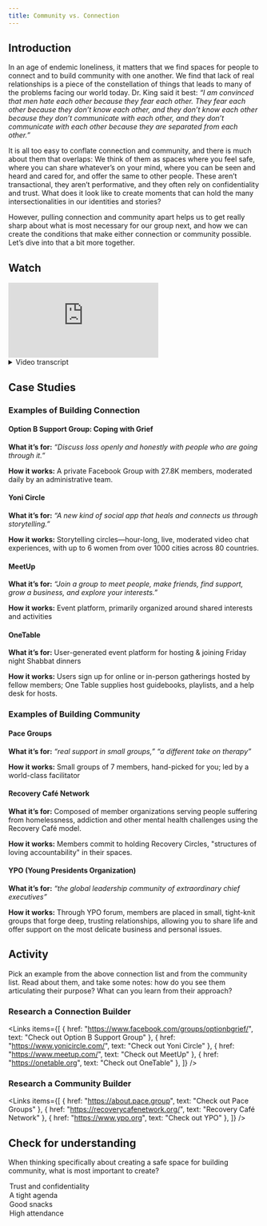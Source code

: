 ```yaml
---
title: Community vs. Connection
---
```


## Introduction

In an age of endemic loneliness, it matters that we find spaces for people to connect and to build community with one another. We find that lack of real relationships is a piece of the constellation of things that leads to many of the problems facing our world today. Dr. King said it best: *“I am convinced that men hate each other because they fear each other. They fear each other because they don’t know each other, and they don’t know each other because they don’t communicate with each other, and they don’t communicate with each other because they are separated from each other.”* 

It is all too easy to conflate connection and community, and there is much about them that overlaps: We think of them as spaces where you feel safe, where you can share whatever’s on your mind, where you can be seen and heard and cared for, and offer the same to other people. These aren’t transactional, they aren’t performative, and they often rely on confidentiality and trust. What does it look like to create moments that can hold the many intersectionalities in our identities and stories? 

However, pulling connection and community apart helps us to get really sharp about what is most necessary for our group next, and how we can create the conditions that make either connection or community possible. Let’s dive into that a bit more together.

## Watch

<Embed src="https://player.vimeo.com/video/1061892463" />

<details>
  <summary>Video transcript</summary>
  As we nodded to in the introduction, connection and community are not actually the same thing. A few years ago we heard Marc Freedman, the founder of Encore.org, say something that’s stuck with us: *"Too often, we confuse community with the aroma of connection."* There’s value in both connection and community, but it's really important to understand what you want to be out of the gate. 

  Connection can be one-directional: We feel connected when we see a story that mirrors our own, and realize we're not as alone as thought we were. It can be mutual and fleeting: a brief encounter with a stranger or an acquaintance, in which you exchange something meaningful, and feel deeply listened to. Connection can happen in a moment, or in a one-off gathering. As you weave, you might design an experience of connection if you’re looking to coalition build: Let’s find a time where we can get people together in a low-stakes way, to start to build familiarity before we go deep together, for example. Sometimes we are so focused on building deep community that we miss a chance to connect with one another first. We’d recommend creating something aimed at connection if you’re looking to partner with another organization and you want each of your members to get to know one another. A simple open house together could help create buy-in for deeper work we might do together over time. When the stakes of our working together are high or we want to engage together long term- an introductory, connective space could be the exact right first step. 

  You might also want to build a connective space if you’re looking to build power in numbers. You might not necessarily need to gather hundreds of people who can commit to a year long journey of building community together, but you might want to get a few hundred people in a room to feel connected to a larger issue, and to be given an action they can take towards a different way forward. 

  Real, deep, relationships, on the other hand, are the product of two things: ***shared experiences and time***. If what you're craving is community, it can be a really big blow if you share a powerful moment connection, only to never see that person again. There are lots of examples of communities on a local level: think book clubs, and parenting groups. When you are looking to make change in your neighborhoods, it makes a difference to be in community with the people you are working alongside. We worked with a group of 20 or so people on a DEI committee in Erie, Pennsylvania who were tasked with implementing ideas generated by a much larger group of Erie Residents to make Erie more equitable. This group shared meals together regularly, committed to getting to know one another, to be in real community with one another. This made all the difference in the long run: when their work got hard, it was their relationships that helped them move through it: they trusted one another, they understood one another, and they had tools for the moments when they did not understand, or when one of them didn’t have the capacity to show up. It was their community that sustained them in their work to make change at the city-level: not just their good ideas and work ethic. 
</details>

## Case Studies

### Examples of Building Connection

#### Option B Support Group: Coping with Grief

**What it’s for:** _“Discuss loss openly and honestly with people who are going through it.”_

**How it works:** A private Facebook Group with 27.8K members, moderated daily by an administrative team.

#### Yoni Circle

**What it’s for:** _“A new kind of social app that heals and connects us through storytelling.”_

**How it works:** Storytelling circles—hour-long, live, moderated video chat experiences, with up to 6 women from over 1000 cities across 80 countries.

#### MeetUp

**What it’s for:** _“Join a group to meet people, make friends, find support, grow a business, and explore your interests.”_

**How it works:** Event platform, primarily organized around shared interests and activities

#### OneTable

**What it’s for:** User-generated event platform for hosting & joining Friday night Shabbat dinners

**How it works:** Users sign up for online or in-person gatherings hosted by fellow members; One Table supplies host guidebooks, playlists, and a help desk for hosts.

### Examples of Building Community

#### Pace Groups

**What it’s for:** _“real support in small groups,”_ _“a different take on therapy”_

**How it works:** Small groups of 7 members, hand-picked for you; led by a world-class facilitator

#### Recovery Café Network

**What it’s for:** Composed of member organizations serving people suffering from homelessness, addiction and other mental health challenges using the Recovery Café model.

**How it works:** Members commit to holding Recovery Circles, "structures of loving accountability" in their spaces.

#### YPO (Young Presidents Organization)

**What it’s for:** _“the global leadership community of extraordinary chief executives”_

**How it works:** Through YPO forum, members are placed in small, tight-knit groups that forge deep, trusting relationships, allowing you to share life and offer support on the most delicate business and personal issues.

## Activity

Pick an example from the above connection list and from the community list. Read about them, and take some notes: how do you see them articulating their purpose? What can you learn from their approach? 

### Research a Connection Builder

<Links
  items={[
    {
      href: "https://www.facebook.com/groups/optionbgrief/",
      text: "Check out Option B Support Group"
    },
    {
      href: "https://www.yonicircle.com/",
      text: "Check out Yoni Circle"
    },
    {
      href: "https://www.meetup.com/",
      text: "Check out MeetUp"
    },
    {
      href: "https://onetable.org",
      text: "Check out OneTable"
    },
  ]}
/>

### Research a Community Builder

<Links
  items={[
    {
      href: "https://about.pace.group",
      text: "Check out Pace Groups"
    },
    {
      href: "https://recoverycafenetwork.org/",
      text: "Recovery Café Network"
    },
    {
      href: "https://www.ypo.org",
      text: "Check out YPO"
    },
  ]}
/>

<Box>

  ## Check for understanding

  When thinking specifically about creating a safe space for building community, what is most important to create?

  <MultipleChoice>
    <Option isCorrect>
      Trust and confidentiality
    </Option>
    <Option>
      A tight agenda
    </Option>
    <Option>
      Good snacks
    </Option>
    <Option>
      High attendance
    </Option>
  </MultipleChoice>

</Box>
